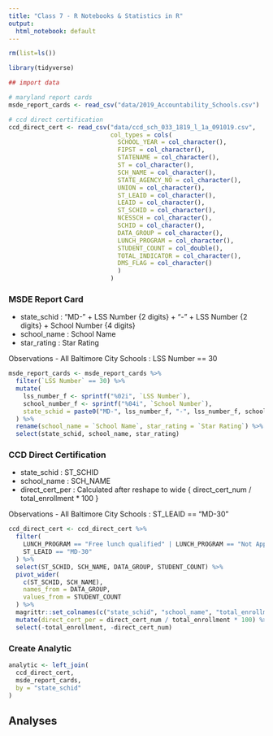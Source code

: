 ```yaml
---
title: "Class 7 - R Notebooks & Statistics in R"
output:
  html_notebook: default
---
```


```r
rm(list=ls())

library(tidyverse)

## import data

# maryland report cards
msde_report_cards <- read_csv("data/2019_Accountability_Schools.csv")

# ccd direct certification
ccd_direct_cert <- read_csv("data/ccd_sch_033_1819_l_1a_091019.csv", 
                            col_types = cols(
                              SCHOOL_YEAR = col_character(),
                              FIPST = col_character(),
                              STATENAME = col_character(),
                              ST = col_character(),
                              SCH_NAME = col_character(),
                              STATE_AGENCY_NO = col_character(),
                              UNION = col_character(),
                              ST_LEAID = col_character(),
                              LEAID = col_character(),
                              ST_SCHID = col_character(),
                              NCESSCH = col_character(),
                              SCHID = col_character(),
                              DATA_GROUP = col_character(),
                              LUNCH_PROGRAM = col_character(),
                              STUDENT_COUNT = col_double(),
                              TOTAL_INDICATOR = col_character(),
                              DMS_FLAG = col_character()
                              )
                            )
```

### MSDE Report Card

- state_schid : "MD-" + LSS Number {2 digits} + "-" + LSS Number {2 digits} + School Number {4 digits}
- school_name : School Name
- star_rating : Star Rating

Observations - All Baltimore City Schools : LSS Number == 30

```r
msde_report_cards <- msde_report_cards %>%
  filter(`LSS Number` == 30) %>%
  mutate(
    lss_number_f <- sprintf("%02i", `LSS Number`),
    school_number_f <- sprintf("%04i", `School Number`),
    state_schid = paste0("MD-", lss_number_f, "-", lss_number_f, school_number_f),
  ) %>%
  rename(school_name = `School Name`, star_rating = `Star Rating`) %>%
  select(state_schid, school_name, star_rating)
```

### CCD Direct Certification

- state_schid : ST_SCHID
- school_name : SCH_NAME
- direct_cert_per : Calculated after reshape to wide { direct_cert_num / total_enrollment * 100 }

Observations - All Baltimore City Schools : ST_LEAID == "MD-30"

```r
ccd_direct_cert <- ccd_direct_cert %>%
  filter(
    LUNCH_PROGRAM == "Free lunch qualified" | LUNCH_PROGRAM == "Not Applicable",
    ST_LEAID == "MD-30"
  ) %>%
  select(ST_SCHID, SCH_NAME, DATA_GROUP, STUDENT_COUNT) %>%
  pivot_wider(
    c(ST_SCHID, SCH_NAME),
    names_from = DATA_GROUP,
    values_from = STUDENT_COUNT
  ) %>%
  magrittr::set_colnames(c("state_schid", "school_name", "total_enrollment", "direct_cert_num")) %>%
  mutate(direct_cert_per = direct_cert_num / total_enrollment * 100) %>%
  select(-total_enrollment, -direct_cert_num)
```

### Create Analytic

```r
analytic <- left_join(
  ccd_direct_cert,
  msde_report_cards,
  by = "state_schid"
)
```

## Analyses

